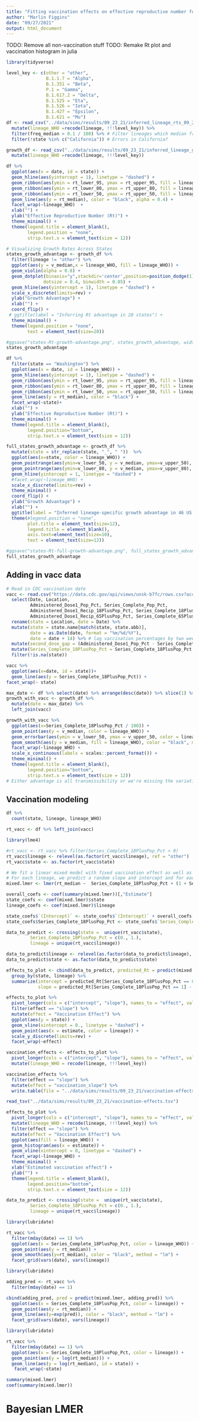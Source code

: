 ```yaml
---
title: "Fitting vaccination effects on effective reproductive number for SARS-CoV-2 in the United States using linear mixed models"
author: "Marlin Figgins"
date: "09/27/2021"
output: html_document
---
```


TODO: Remove all non-vaccination stuff
TODO: Remake Rt plot and vaccination histogram in julia
```r
library(tidyverse)
```

```r
level_key <- c(other = "other", 
               B.1.1.7 = "Alpha",
               B.1.351 = "Beta",
               P.1 = "Gamma",
               B.1.617.2 = "Delta",
               B.1.525 = "Eta",
               B.1.526 = "Iota",
               B.1.427 = "Epsilon",
               B.1.621 = "Mu")
df <- read_csv("../data/sims/results/09_23_21/inferred_lineage_rts_09_23_2021.csv") %>%
  mutate(lineage_WHO =recode(lineage, !!!level_key)) %>%
  filter(freq_median > 0.1 / 100) %>% # Filter lineages which median frequency less than 0.1%
  filter(!state %in% c("California")) # Errors in California?

growth_df <- read_csv("../data/sims/results/09_23_21/inferred_lineage_growth_advantage_09_23_2021.csv") %>%
  mutate(lineage_WHO =recode(lineage, !!!level_key))

```
```r
df %>%
  ggplot(aes(x = date, id = state)) +
  geom_hline(aes(yintercept = 1), linetype = "dashed") +
  geom_ribbon(aes(ymin = rt_lower_95, ymax = rt_upper_95, fill = lineage_WHO), alpha = 0.2) + 
  geom_ribbon(aes(ymin = rt_lower_80, ymax = rt_upper_80, fill = lineage_WHO), alpha = 0.3) + 
  geom_ribbon(aes(ymin = rt_lower_50, ymax = rt_upper_50, fill = lineage_WHO), alpha = 0.4) + 
  geom_line(aes(y = rt_median), color = "black", alpha = 0.4) +
  facet_wrap(~lineage_WHO)  +
  xlab("") +
  ylab("Effective Reproductive Number (Rt)") +
  theme_minimal() +
  theme(legend.title = element_blank(),
        legend.position = "none",
        strip.text.x = element_text(size = 12)) 
```


```r
# Visualizing Growth Rates Across States
states_growth_advantage <- growth_df %>%
  filter(lineage != "other") %>%
  ggplot(aes(y = v_median,x = lineage_WHO, fill = lineage_WHO)) +
  geom_violin(alpha = 0.8) +
  geom_dotplot(binaxis="y",stackdir='center',position=position_dodge(1),
              dotsize = 0.4, binwidth = 0.05) +
  geom_hline(aes(yintercept = 1), linetype = "dashed") +
  scale_x_discrete(limits=rev) + 
  ylab("Growth Advantage") +
  xlab("") +
  coord_flip() +
 # ggtitle(label = "Inferring Rt advantage in 20 states") +
  theme_minimal() + 
  theme(legend.position = "none",
        text = element_text(size=20))

#ggsave("states-Rt-growth-advantage.png", states_growth_advantage, width = 10, height = 5, unit = "in")
states_growth_advantage
```

```r
df %>%
  filter(state == "Washington") %>%
  ggplot(aes(x = date, id = lineage_WHO)) +
  geom_hline(aes(yintercept = 1), linetype = "dashed") +
  geom_ribbon(aes(ymin = rt_lower_95, ymax = rt_upper_95, fill = lineage_WHO), alpha = 0.1) + 
  geom_ribbon(aes(ymin = rt_lower_80, ymax = rt_upper_80, fill = lineage_WHO), alpha = 0.2) + 
  geom_ribbon(aes(ymin = rt_lower_50, ymax = rt_upper_50, fill = lineage_WHO), alpha = 0.3) +
  geom_line(aes(y = rt_median), color = "black") +
  facet_wrap(~state)+
  xlab("") +
  ylab("Effective Reproductive Number (Rt)") +
  theme_minimal() +
  theme(legend.title = element_blank(),
        legend.position="bottom",
        strip.text.x = element_text(size = 12)) 
```



```r
full_states_growth_advantage <- growth_df %>%
  mutate(state = str_replace(state, "_", " "))  %>%
  ggplot(aes(x=state, color = lineage_WHO)) +
  geom_pointrange(aes(ymin=v_lower_50, y = v_median, ymax=v_upper_50), size = 0.6) +
  geom_pointrange(aes(ymin=v_lower_80, y = v_median, ymax=v_upper_80), size = 0.4) +
  geom_hline(yintercept = 1, linetype = "dashed") +
  #facet_wrap(~lineage_WHO) + 
  scale_x_discrete(limits=rev) + 
  theme_minimal() + 
  coord_flip() +
  ylab("Growth Advantage") +
  xlab("") +
  ggtitle(label = "Inferred lineage-specific growth advantage in 46 US states") +
  theme(#legend.position = "none",
        plot.title = element_text(size=12),
        legend.title = element_blank(),
        axis.text=element_text(size=10),
        text = element_text(size=12))

#ggsave("states-Rt-full-growth-advantage.png", full_states_growth_advantage, width = 8, height = 8, unit = "in")
full_states_growth_advantage
```

## Adding in vacc data

```r
# Read in CDC vaccination date
vacc <- read.csv("https://data.cdc.gov/api/views/unsk-b7fc/rows.csv?accessType=DOWNLOAD") %>%
  select(Date, Location, 
         Administered_Dose1_Pop_Pct, Series_Complete_Pop_Pct, 
         Administered_Dose1_Recip_18PlusPop_Pct, Series_Complete_18PlusPop_Pct, 
         Administered_Dose1_Recip_65PlusPop_Pct, Series_Complete_65PlusPop_Pct) %>%
  rename(state = Location, date = Date) %>%
  mutate(state = state.name[match(state, state.abb)],
         date = as.Date(date, format = "%m/%d/%Y"),
         date = date + 14) %>% # lag vaccination percentages by two weeks %>%
  mutate(second_dose_gap = (Administered_Dose1_Pop_Pct - Series_Complete_Pop_Pct) ) %>%
  mutate(Series_Complete_18PlusPop_Pct = Series_Complete_18PlusPop_Pct / 100) %>%
  filter(!is.na(state))

```

```r
vacc %>%
  ggplot(aes(x=date, id = state))+
  geom_line(aes(y = Series_Complete_18PlusPop_Pct)) +
facet_wrap(~ state)
```
```r
max_date <- df %>% select(date) %>% arrange(desc(date)) %>% slice(1) %>% pull()
growth_with_vacc <- growth_df %>%
  mutate(date = max_date) %>%
  left_join(vacc)
```

```r
growth_with_vacc %>%
  ggplot(aes(x=Series_Complete_18PlusPop_Pct / 100)) +
  geom_point(aes(y = v_median, color = lineage_WHO)) +
  geom_errorbar(aes(ymin = v_lower_50, ymax = v_upper_50, color = lineage_WHO)) +
  geom_smooth(aes(y = v_median, fill = lineage_WHO), color = "black", method = "lm") +
  facet_wrap(~lineage_WHO) +
  scale_x_continuous(labels = scales::percent_format()) + 
  theme_minimal() + 
  theme(legend.title = element_blank(),
        legend.position="bottom",
        strip.text.x = element_text(size = 12))
# Either advantage is all transmissibility or we're missing the variation in natural immunity that would be sufficient to get at this effect
```

## Vaccination modeling
```r
df %>% 
  count(state, lineage, lineage_WHO)
```
```r
rt_vacc <- df %>% left_join(vacc)
```

```r
library(lme4)

#rt_vacc <- rt_vacc %>% filter(Series_Complete_18PlusPop_Pct > 0)
rt_vacc$lineage <- relevel(as.factor(rt_vacc$lineage), ref = "other")
rt_vacc$state <- as.factor(rt_vacc$state) 

# We fit a linear mixed model with fixed vaccination effect as well as random effects with lineage and state
# For each lineage, we predict a random slope and intercept and for each state the same
mixed.lmer <- lmer(rt_median ~  Series_Complete_18PlusPop_Pct + (1 + Series_Complete_18PlusPop_Pct|lineage) + (1+Series_Complete_18PlusPop_Pct|state), data = rt_vacc, REML = FALSE, lmerControl(optimizer ='optimx', optCtrl=list(method='nlminb')))
```

```r
overall_coefs <- coef(summary(mixed.lmer))[,"Estimate"]
state_coefs <- coef(mixed.lmer)$state
lineage_coefs <- coef(mixed.lmer)$lineage

state_coefs$`(Intercept)` <- state_coefs$`(Intercept)` + overall_coefs[1]
state_coefs$Series_Complete_18PlusPop_Pct <- state_coefs$`Series_Complete_18PlusPop_Pct` + overall_coefs[1]

data_to_predict <- crossing(state =  unique(rt_vacc$state),
         Series_Complete_18PlusPop_Pct = c(0., 1.),
         lineage = unique(rt_vacc$lineage))

data_to_predict$lineage <- relevel(as.factor(data_to_predict$lineage), ref = "other")
data_to_predict$state <- as.factor(data_to_predict$state) 

effects_to_plot <- cbind(data_to_predict, predicted_Rt = predict(mixed.lmer, newdata = data_to_predict, allow.new.levels = TRUE)) %>%
  group_by(state, lineage) %>%
  summarize(intercept = predicted_Rt[Series_Complete_18PlusPop_Pct == 0],
            slope = predicted_Rt[Series_Complete_18PlusPop_Pct == 1] - predicted_Rt[Series_Complete_18PlusPop_Pct == 0])

effects_to_plot %>%
  pivot_longer(cols = c("intercept", "slope"), names_to = "effect", values_to = "estimate") %>%
  filter(effect == "slope") %>%
  mutate(effect = "Vaccination Effect") %>%
  ggplot(aes(y = state)) +
  geom_vline(xintercept = 0., linetype = "dashed") +
  geom_point(aes(x = estimate, color = lineage)) + 
  scale_y_discrete(limits=rev) + 
  facet_wrap(~effect)
```
```r
vaccination_effects <- effects_to_plot %>%
  pivot_longer(cols = c("intercept", "slope"), names_to = "effect", values_to = "estimate") %>%
  mutate(lineage_WHO = recode(lineage, !!!level_key))

vaccination_effects %>%
  filter(effect == "slope") %>%
  mutate(effect = "vaccination_slope") %>%
  write.table(file = "../data/sims/results/09_23_21/vaccination-effects.tsv", row.names=FALSE, sep = "\t")

read_tsv("../data/sims/results/09_23_21/vaccination-effects.tsv")
```

```r
effects_to_plot %>%
  pivot_longer(cols = c("intercept", "slope"), names_to = "effect", values_to = "estimate") %>%
  mutate(lineage_WHO = recode(lineage, !!!level_key)) %>%
  filter(effect == "slope") %>%
  mutate(effect = "Vaccination Effect") %>%
  ggplot(aes(fill = lineage_WHO)) +
  geom_histogram(aes(x = estimate)) +
  geom_vline(xintercept = 0, linetype = "dashed") +
  facet_wrap(~lineage_WHO) + 
  theme_minimal() + 
  xlab("Estimated vaccination effect") +
  ylab("") +
  theme(legend.title = element_blank(),
        legend.position="bottom",
        strip.text.x = element_text(size = 12))
```
```r
data_to_predict <- crossing(state =  unique(rt_vacc$state),
         Series_Complete_18PlusPop_Pct = c(0., 1.),
         lineage = unique(rt_vacc$lineage))
```


```r
library(lubridate)

rt_vacc %>%
  filter(mday(date) == 1) %>%
  ggplot(aes(x = Series_Complete_18PlusPop_Pct, color = lineage_WHO)) +
  geom_point(aes(y = rt_median)) +
  geom_smooth(aes(y=rt_median), color = "black", method = "lm") +
  facet_grid(vars(date), vars(lineage))
```

```r
library(lubridate)

adding_pred <- rt_vacc %>%
  filter(mday(date) == 1)

cbind(adding_pred, pred = predict(mixed.lmer, adding_pred)) %>%
  ggplot(aes(x = Series_Complete_18PlusPop_Pct, color = lineage)) +
  geom_point(aes(y = rt_median)) +
  geom_line(aes(y=exp(pred)), color = "black", method = "lm") +
  facet_grid(vars(date), vars(lineage))
```

```r
library(lubridate)

rt_vacc %>%
  filter(mday(date) == 1) %>%
  ggplot(aes(x = Series_Complete_18PlusPop_Pct, color = lineage)) +
  geom_point(aes(y = log(rt_median))) +
  geom_line(aes(y = log(rt_median), id = state)) +
   facet_wrap(~state)
```

```r
summary(mixed.lmer)
coef(summary(mixed.lmer))
```
# Bayesian LMER